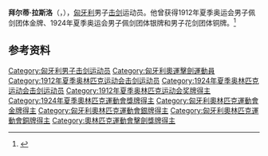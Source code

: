 {{eastern name order|[[匈牙利语|匈牙利语]]}}

'''拜尔蒂·拉斯洛'''（{{lang-hu|Berti László}}，{{bd|1875年|6月24日|1952年|6月23日|}}），[[匈牙利|匈牙利]]男子[[击剑|击剑]]运动员。他曾获得1912年夏季奥运会男子佩剑团体金牌、1924年夏季奥运会男子佩剑团体银牌和男子花剑团体铜牌。<ref>{{Cite web|title=László BERTI|url=https://www.olympic.org/laszlo-berti|accessdate=2021-03-09|date=2021-03-09|work=International Olympic Committee|language=en|archive-date=2016-10-08|archive-url=https://web.archive.org/web/20161008094630/https://www.olympic.org/laszlo-berti|dead-url=no}}</ref>

== 参考资料 ==
{{reflist}}

{{奥林匹克运动会击剑比赛男子佩剑团体冠军}}

{{Authority control}}
{{DEFAULTSORT:Berti, László}}
[[Category:匈牙利男子击剑运动员|Category:匈牙利男子击剑运动员]]
[[Category:匈牙利奧運擊劍運動員|Category:匈牙利奧運擊劍運動員]]
[[Category:1912年夏季奥林匹克运动会击剑运动员|Category:1912年夏季奥林匹克运动会击剑运动员]]
[[Category:1924年夏季奥林匹克运动会击剑运动员|Category:1924年夏季奥林匹克运动会击剑运动员]]
[[Category:1912年夏季奥林匹克运动会奖牌得主|Category:1912年夏季奥林匹克运动会奖牌得主]]
[[Category:1924年夏季奧林匹克運動會獎牌得主|Category:1924年夏季奧林匹克運動會獎牌得主]]
[[Category:匈牙利奧林匹克運動會金牌得主|Category:匈牙利奧林匹克運動會金牌得主]]
[[Category:匈牙利奧林匹克運動會銀牌得主|Category:匈牙利奧林匹克運動會銀牌得主]]
[[Category:匈牙利奧林匹克運動會銅牌得主|Category:匈牙利奧林匹克運動會銅牌得主]]
[[Category:奧林匹克運動會擊劍獎牌得主|Category:奧林匹克運動會擊劍獎牌得主]]

{{匈牙利人物小作品}}